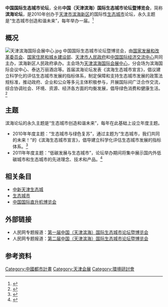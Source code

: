 {{noteTA
|1=zh-hans:中国城市规划;zh-hant:中国城市规划;zh-hk:中國都市計劃;zh-cn:中国城市规划;zh-tw:中國都市計劃;zh-mo:中國都市計劃;
|2=zh-hans:城市规划;zh-hant:城市规划;zh-hk:都市計劃;zh-cn:城市规划;zh-tw:都市計劃;zh-mo:都市計劃;
}}

{{Infobox Organization
|name = 中国国际生态城市论坛
|original_name =China (Binhai Tianjin) International Eco-city Forum & Expo|
|image = 
|size = 
|formation = 2010年
|type = 论坛和博览会
|status = 国际生态城市展会
|headquarters =[[天津|天津]]·[[滨海新区|滨海新区]]
|region_served = 
|leader_title = 
|leader_name = 
|num_volunteers   = 
|website =
}}
'''中国国际生态城市论坛'''，全称'''中国（天津滨海）国际生态城市论坛暨博览会'''，简称'''滨海论坛'''，是2010年创办于[[天津市|天津市]][[滨海新区|滨海新区]]的国际性[[生态城市|生态城市]]论坛，永久主题是“生态城市创造和谐未来”，每年举办一届。<ref>{{cite web | url=http://society.people.com.cn/GB/41158/12847386.html | title=首届中国（天津滨海）国际生态城市论坛举行 | publisher=人民网 | accessdate=2011-09-23 | archive-date=2016-03-04 | archive-url=https://web.archive.org/web/20160304120049/http://society.people.com.cn/GB/41158/12847386.html | dead-url=no }}</ref>

== 概况 ==
[[File:天津滨海国际会展中心.jpg|right]]
中国国际生态城市论坛暨博览会，由[[国家发展和改革委员会|国家发展和改革委员会]]、[[国家住房和城乡建设部|国家住房和城乡建设部]]、[[天津市人民政府|天津市人民政府]]和[[中国国际经济交流中心|中国国际经济交流中心]]共同主办，滨海新区人民政府承办。主会场为[[天津滨海国际会展中心|天津滨海国际会展中心]]，分会场为滨海国际会议中心、泰达万丽酒店等。首届滨海论坛发表《滨海生态城市宣言》，倡议建立科学化的评估生态城市发展的指标体系，制定保障和支持生态城市发展的政策法规标准，推动政府、企业和公众等多元主体积极参与，开展国际间广泛合作交流，综合协调社会、环境、资源、经济各方面的均衡发展，倡导绿色消费和健康生活。<ref>{{cite web | url=http://www.gov.cn/jrzg/2010-09/28/content_1711962.htm | title=首届中国（天津滨海）国际生态城市论坛28日开幕 | publisher=中华人民共和国中央政府网 | accessdate=2011-09-23 | archive-date=2020-08-05 | archive-url=https://web.archive.org/web/20200805185553/http://www.gov.cn/jrzg/2010-09/28/content_1711962.htm | dead-url=no }}</ref>

== 主题 ==
滨海论坛的永久主题是“生态城市创造和谐未来”，每年在此基础上设立年度主题。
*2010年年度主题：“生态城市与绿色复苏”，通过主题为“生态城市，我们共同的未来！”的《滨海生态城市宣言》，倡导建立科学化评估生态城市发展的指标体系。<ref>{{cite web| url=http://www.022net.com/2010/9-29/522562393053303.html| title=滨海生态城市宣言：生态城市，我们共同的未来！| publisher=人民网| accessdate=2011-09-23| deadurl=yes| archiveurl=https://web.archive.org/web/20120616085449/http://www.022net.com/2010/9-29/522562393053303.html| archivedate=2012-06-16}}</ref>
*2011年年度主题：“低碳发展与生态城市”，论坛举办期间将集中展示国内外低碳城市和生态城市的先进理念、技术和产品。<ref>{{cite web | url=http://www.022net.com/2011/9-23/486934333045465.html | title=第二届天津滨海国际生态城市论坛暨博览会开幕 | publisher=人民网 | date=2011年9月23日 | accessdate=2011-09-23 | author=马瑞 | deadurl=yes | archiveurl=https://web.archive.org/web/20110928090020/http://www.022net.com/2011/9-23/486934333045465.html | archivedate=2011年9月28日 }}</ref>

== 相关条目 ==
*[[中新天津生态城|中新天津生态城]]
*[[生态城市|生态城市]]
*[[中国国际直升机博览会|中国国际直升机博览会]]

== 外部链接 ==
*人民网专题报道：[https://web.archive.org/web/20110726044731/http://www.022net.com/Channel/2010CIEFE/index.htm 第一届中国（天津滨海）国际生态城市论坛暨博览会]
*人民网专题报道：[https://web.archive.org/web/20110924030239/http://www.022net.com/channel/2011CIEFE/ 第二届中国（天津滨海）国际生态城市论坛暨博览会]

== 参考资料 ==
{{reflist}}

[[Category:中國都市計畫|Category:中國都市計畫]]
[[Category:天津会展|Category:天津会展]]
[[Category:環境研討會|Category:環境研討會]]